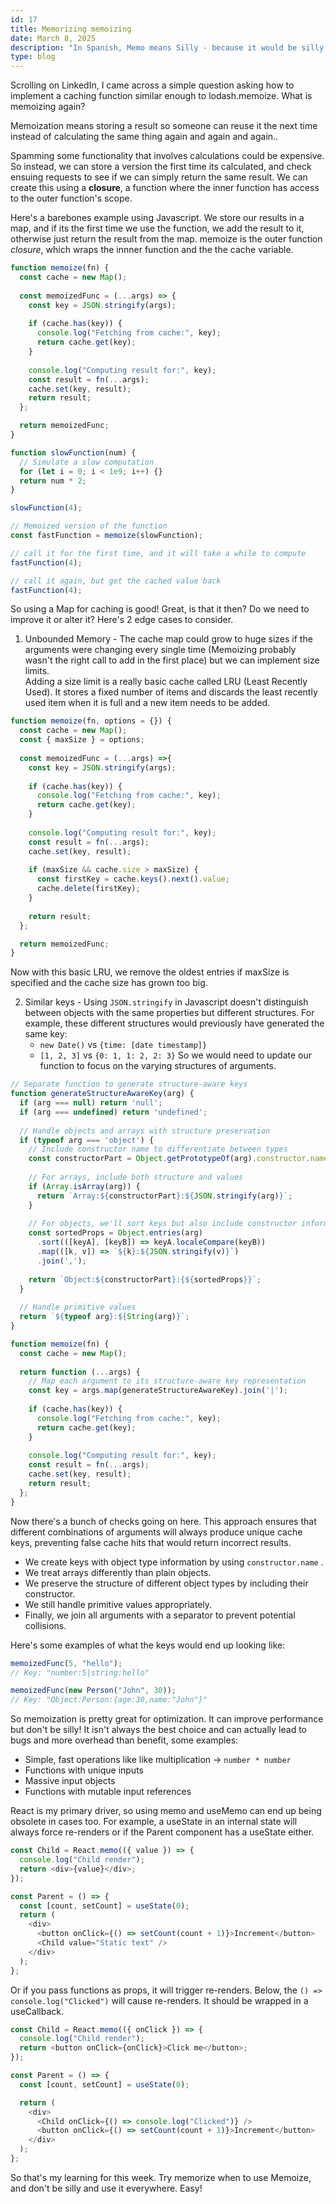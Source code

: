 ```yaml
---
id: 17
title: Memorizing memoizing
date: March 8, 2025
description: "In Spanish, Memo means Silly - because it would be silly not to try optimize your code...?"
type: blog
---
```


Scrolling on LinkedIn, I came across a simple question asking how to implement a caching function similar enough to lodash.memoize. What is memoizing again?

Memoization means storing a result so someone can reuse it the next time instead of calculating the same thing again and again and again..

Spamming some functionality that involves calculations could be expensive. So instead, we can store a version the first time its calculated, and check ensuing requests to see if we can simply return the same result. We can create this using a **closure**, a function where the inner function has access to the outer function's scope.

Here's a barebones example using Javascript. We store our results in a map, and if its the first time we use the function, we add the result to it, otherwise just return the result from the map. memoize is the outer function *closure*, which wraps the innner function and the the cache variable.

```javascript
function memoize(fn) {
  const cache = new Map();
  
  const memoizedFunc = (...args) => {
    const key = JSON.stringify(args);
    
    if (cache.has(key)) {
      console.log("Fetching from cache:", key);
      return cache.get(key);
    }
    
    console.log("Computing result for:", key);
    const result = fn(...args);
    cache.set(key, result);
    return result;
  };

  return memoizedFunc;
}

function slowFunction(num) {
  // Simulate a slow computation
  for (let i = 0; i < 1e9; i++) {}
  return num * 2;
}

slowFunction(4);

// Memoized version of the function
const fastFunction = memoize(slowFunction);

// call it for the first time, and it will take a while to compute
fastFunction(4);

// call it again, but get the cached value back
fastFunction(4);
```

So using a Map for caching is good! Great, is that it then? Do we need to improve it or alter it? Here's 2 edge cases to consider.

1. Unbounded Memory - The cache map could grow to huge sizes if the arguments were changing every single time (Memoizing probably wasn't the right call to add in the first place) but we can implement size limits.  
Adding a size limit is a really basic cache called LRU (Least Recently Used). It stores a fixed number of items and discards the least recently used item when it is full and a new item needs to be added.

```javascript
function memoize(fn, options = {}) {
  const cache = new Map();
  const { maxSize } = options;
  
  const memoizedFunc = (...args) =>{
    const key = JSON.stringify(args);
    
    if (cache.has(key)) {
      console.log("Fetching from cache:", key);
      return cache.get(key);
    }
    
    console.log("Computing result for:", key);
    const result = fn(...args);
    cache.set(key, result);
    
    if (maxSize && cache.size > maxSize) {
      const firstKey = cache.keys().next().value;
      cache.delete(firstKey);
    }
    
    return result;
  };

  return memoizedFunc;
}
```

Now with this basic LRU, we remove the oldest entries if maxSize is specified and the cache size has grown too big.

2. Similar keys - Using `JSON.stringify` in Javascript doesn't distinguish between objects with the same properties but different structures. For example, these different structures would previously have generated the same key:
    - `new Date()` vs `{time: [date timestamp]}`
    - `[1, 2, 3]` vs `{0: 1, 1: 2, 2: 3}`
  So we would need to update our function to focus on the varying structures of arguments.

```javascript
// Separate function to generate structure-aware keys
function generateStructureAwareKey(arg) {
  if (arg === null) return 'null';
  if (arg === undefined) return 'undefined';
  
  // Handle objects and arrays with structure preservation
  if (typeof arg === 'object') {
    // Include constructor name to differentiate between types
    const constructorPart = Object.getPrototypeOf(arg).constructor.name;
    
    // For arrays, include both structure and values
    if (Array.isArray(arg)) {
      return `Array:${constructorPart}:${JSON.stringify(arg)}`;
    }
    
    // For objects, we'll sort keys but also include constructor information
    const sortedProps = Object.entries(arg)
      .sort(([keyA], [keyB]) => keyA.localeCompare(keyB))
      .map(([k, v]) => `${k}:${JSON.stringify(v)}`)
      .join(',');
      
    return `Object:${constructorPart}:{${sortedProps}}`;
  }
  
  // Handle primitive values
  return `${typeof arg}:${String(arg)}`;
}

function memoize(fn) {
  const cache = new Map();
  
  return function (...args) {
    // Map each argument to its structure-aware key representation
    const key = args.map(generateStructureAwareKey).join('|');
    
    if (cache.has(key)) {
      console.log("Fetching from cache:", key);
      return cache.get(key);
    }
    
    console.log("Computing result for:", key);
    const result = fn(...args);
    cache.set(key, result);
    return result;
  };
}
``` 

Now there's a bunch of checks going on here. This approach ensures that different combinations of arguments will always produce unique cache keys, preventing false cache hits that would return incorrect results.

- We create keys with object type information by using `constructor.name` .
- We treat arrays differently than plain objects.
- We preserve the structure of different object types by including their constructor.
- We still handle primitive values appropriately.
- Finally, we join all arguments with a separator to prevent potential collisions.

Here's some examples of what the keys would end up looking like:

```javascript
memoizedFunc(5, "hello");
// Key: "number:5|string:hello"

memoizedFunc(new Person("John", 30));
// Key: "Object:Person:{age:30,name:"John"}"
```

So memoization is pretty great for optimization. It can improve performance but don't be silly! It isn't always the best choice and can actually lead to bugs and more overhead than benefit, some examples:

- Simple, fast operations like like multiplication → `number * number`
- Functions with unique inputs
- Massive input objects
- Functions with mutable input references

React is my primary driver, so using memo and useMemo can end up being obsolete in cases too. For example, a useState in an internal state will always force re-renders or if the Parent component has a useState either.

```javascript
const Child = React.memo(({ value }) => {
  console.log("Child render");
  return <div>{value}</div>;
});

const Parent = () => {
  const [count, setCount] = useState(0);
  return (
    <div>
      <button onClick={() => setCount(count + 1)}>Increment</button>
      <Child value="Static text" />
    </div>
  );
};
```

Or if you pass functions as props, it will trigger re-renders. Below, the `() => console.log("Clicked")` will cause re-renders. It should be wrapped in a useCallback.

```javascript
const Child = React.memo(({ onClick }) => {
  console.log("Child render");
  return <button onClick={onClick}>Click me</button>;
});

const Parent = () => {
  const [count, setCount] = useState(0);

  return (
    <div>
      <Child onClick={() => console.log("Clicked")} />
      <button onClick={() => setCount(count + 1)}>Increment</button>
    </div>
  );
};
```

So that's my learning for this week. Try memorize when to use Memoize, and don't be silly and use it everywhere. Easy!
